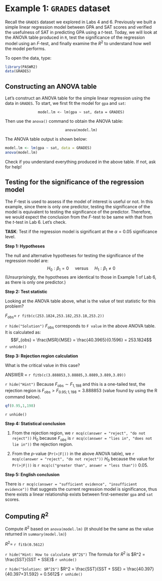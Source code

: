 # Example 1: `GRADES` dataset {#eg-1}

Recall the `GRADES` dataset we explored in Labs 4 and 6. Previously we built a simple linear regression model between GPA and SAT scores and verified the usefulness of SAT in predicting GPA using a $t$-test. Today, we will look at the ANOVA table produced in `R`, test the significance of the regression model using an $F$-test, and finally examine the $R^2$ to understand how well the model performs.

To open the data, type:

```r
library(PASWR2)
data(GRADES)
```

## Constructing an ANOVA table

Let's construct an ANOVA table for the simple linear regression using the data in `GRADES`. To start, we first fit the model for `gpa` and `sat`:

<p align = "center">
`model.lm <- lm(gpa ~ sat, data = GRADES)`
</p>

Then use the `anova()` command to obtain the ANOVA table:

<p align = "center">
`anova(model.lm)`
</p>

The ANOVA table output is shown below:
```r
model.lm <- lm(gpa ~ sat, data = GRADES)
anova(model.lm)
```

Check if you understand everything produced in the above table. If not, ask for help!

## Testing for the significance of the regression model

The $F$-test is used to assess if the model of interest is useful or not. In this example, since there is only one predictor, testing the significance of the model is equivalent to testing the significance of the predictor. Therefore, we would expect the conclusion from the $F$-test to be same with that from the $t$-test in Lab 6. Let's check. 

**TASK**: Test if the regression model is significant at the $\alpha=0.05$ significance level.

**Step 1: Hypotheses**

The null and alternative hypotheses for testing the significance of the regression model are:
$$H_0: \beta_1 = 0\quad \text{ versus }\quad H_1: \beta_1 \neq 0$$
(Unsurprisingly, the hypotheses are identical to those in Example 1 of Lab 6, as there is only one predictor.)

**Step 2: Test statistic**

Looking at the ANOVA table above, what is the value of test statistic for this problem?

$F_\text{obs}=$ `r fitb(c(253.1824,253.182,253.18,253.2))`

`r hide("Solution")`
$F_\text{obs}$ corresponds to `F value` in the above ANOVA table. It is calculated as:
$$F_{obs} = \frac{MSR}{MSE} = \frac{40.3965}{0.1596} = 253.1824$$
`r unhide()`

**Step 3: Rejection region calculation**

What is the critical value in this case?

ANSWER $=$ `r fitb(c(3.888853,3.88885,3.8889,3.889,3.89))`

`r hide("Hint")`
Because $F_\text{obs} \sim F_{1,198}$ and this is a one-tailed test, the rejection region is $F_\text{obs} > F_{0.95;1,198} = 3.888853$ (value found by using the R command below). 

```r
qf(0.95,1,198)
```

`r unhide()`

**Step 4: Statistical conclusion**

1. From the rejection region, we `r mcq(c(answer = "reject", "do not reject"))` $H_0$ because $F_{obs}$ is `r mcq(c(answer = "lies in", "does not lie in"))` the rejection region.

2. From the $p$-value (`Pr(>|F|))` in the above ANOVA table), we `r mcq(c(answer = "reject", "do not reject"))` $H_0$ because the value for `Pr(>|F|))` is `r mcq(c("greater than", answer = "less than"))` 0.05.

**Step 5: English conclusion**

There is `r mcq(c(answer = "sufficient evidence", "insufficient evidence"))` that suggests the current regression model is significance, thus there exists a linear relationship exists between first-semester `gpa` and `sat` scores.

## Computing $R^2$

Compute $R^2$ based on `anova(model.lm)` (it should be the same as the value returned in `summary(model.lm)`)

$R^2 =$ `r fitb(0.5612)`

`r hide("Hint: How to calculate $R^2$")`
The formula for $R^2$ is
$R^2 = \frac{SST}{SST + SSE}$
`r unhide()`

`r hide("Solution: $R^2$")`
$R^2 = \frac{SST}{SST + SSE} = \frac{40.397}{40.397+31.592} = 0.5612$
`r unhide()`
